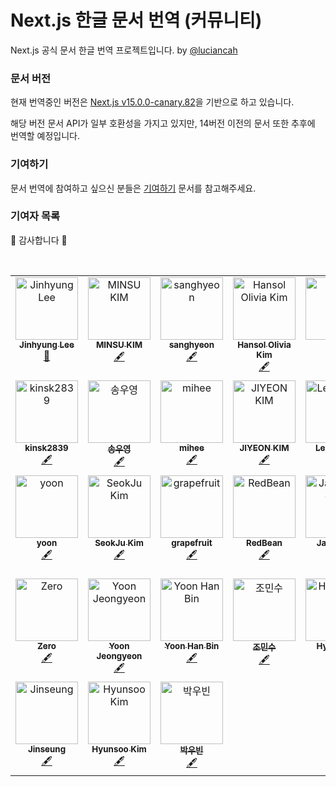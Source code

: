 # Next.js 한글 문서 번역 (커뮤니티)

Next.js 공식 문서 한글 번역 프로젝트입니다. by [@luciancah](https://github.com/luciancah)

### 문서 버전

현재 번역중인 버전은 [Next.js v15.0.0-canary.82](https://github.com/vercel/next.js/tree/canary/docs)을 기반으로 하고 있습니다.

해당 버전 문서 API가 일부 호환성을 가지고 있지만, 14버전 이전의 문서 또한 추후에 번역할 예정입니다.

### 기여하기

문서 번역에 참여하고 싶으신 분들은 [기여하기](/contribution) 문서를 참고해주세요.

### 기여자 목록

🥰 감사합니다 🥰

<br />

<table>
  <tbody>
    <tr>
      <td align="center" valign="top" width="14.28%">
        <a href="https://blog.luciancah.com">
          <img
            src="https://avatars.githubusercontent.com/u/8311335?v=4?s=100"
            width="100px;"
            alt="Jinhyung Lee"
          />
          <br />
          <sub>
            <b>Jinhyung Lee</b>
          </sub>
        </a>
        <br />
        <a
          href="https://github.com/luciancah/nextjs-ko/commits?author=luciancah"
          title="Documentation"
        >
          📖
        </a>
      </td>
      <td align="center" valign="top" width="14.28%">
        <a href="https://github.com/kmsu44">
          <img
            src="https://avatars.githubusercontent.com/u/45655623?v=4?s=100"
            width="100px;"
            alt="MINSU KIM"
          />
          <br />
          <sub>
            <b>MINSU KIM</b>
          </sub>
        </a>
        <br />
        <a href="#content-kmsu44" title="Content">
          🖋
        </a>
      </td>
      <td align="center" valign="top" width="14.28%">
        <a href="https://github.com/4anghyeon">
          <img
            src="https://avatars.githubusercontent.com/u/64076628?v=4?s=100"
            width="100px;"
            alt="sanghyeon"
          />
          <br />
          <sub>
            <b>sanghyeon</b>
          </sub>
        </a>
        <br />
        <a href="#content-4anghyeon" title="Content">
          🖋
        </a>
      </td>
      <td align="center" valign="top" width="14.28%">
        <a href="http://www.hansololiviakim.com">
          <img
            src="https://avatars.githubusercontent.com/u/84097192?v=4?s=100"
            width="100px;"
            alt="Hansol Olivia Kim"
          />
          <br />
          <sub>
            <b>Hansol Olivia Kim</b>
          </sub>
        </a>
        <br />
        <a href="#content-hansololiviakim" title="Content">
          🖋
        </a>
      </td>
      <td align="center" valign="top" width="14.28%">
        <a href="https://github.com/gkfyr">
          <img
            src="https://avatars.githubusercontent.com/u/104775567?v=4?s=100"
            width="100px;"
            alt="gkfyr"
          />
          <br />
          <sub>
            <b>gkfyr</b>
          </sub>
        </a>
        <br />
        <a href="#content-gkfyr" title="Content">
          🖋
        </a>
      </td>
      <td align="center" valign="top" width="14.28%">
        <a href="https://github.com/Hongheesun">
          <img
            src="https://avatars.githubusercontent.com/u/91399033?v=4?s=100"
            width="100px;"
            alt="Heesun"
          />
          <br />
          <sub>
            <b>Heesun</b>
          </sub>
        </a>
        <br />
        <a href="#content-Hongheesun" title="Content">
          🖋
        </a>
      </td>
      <td align="center" valign="top" width="14.28%">
        <a href="https://enjoydev.life">
          <img
            src="https://avatars.githubusercontent.com/u/55135881?v=4?s=100"
            width="100px;"
            alt="Suhyeon Park"
          />
          <br />
          <sub>
            <b>Suhyeon Park</b>
          </sub>
        </a>
        <br />
        <a href="#content-pySoo" title="Content">
          🖋
        </a>
      </td>
    </tr>
    <tr>
      <td align="center" valign="top" width="14.28%">
        <a href="https://velog.io/@kinsk2839/posts">
          <img
            src="https://avatars.githubusercontent.com/u/96980857?v=4?s=100"
            width="100px;"
            alt="kinsk2839"
          />
          <br />
          <sub>
            <b>kinsk2839</b>
          </sub>
        </a>
        <br />
        <a href="#content-aken-you" title="Content">
          🖋
        </a>
      </td>
      <td align="center" valign="top" width="14.28%">
        <a href="https://velog.io/@soy0830">
          <img
            src="https://avatars.githubusercontent.com/u/62867581?v=4?s=100"
            width="100px;"
            alt="송우영"
          />
          <br />
          <sub>
            <b>송우영</b>
          </sub>
        </a>
        <br />
        <a href="#content-f0rever0" title="Content">
          🖋
        </a>
      </td>
      <td align="center" valign="top" width="14.28%">
        <a href="https://github.com/imdaxsz">
          <img
            src="https://avatars.githubusercontent.com/u/80813703?v=4?s=100"
            width="100px;"
            alt="mihee"
          />
          <br />
          <sub>
            <b>mihee</b>
          </sub>
        </a>
        <br />
        <a href="#content-imdaxsz" title="Content">
          🖋
        </a>
      </td>
      <td align="center" valign="top" width="14.28%">
        <a href="https://github.com/jiyeon2536">
          <img
            src="https://avatars.githubusercontent.com/u/125720796?v=4?s=100"
            width="100px;"
            alt="JIYEON KIM"
          />
          <br />
          <sub>
            <b>JIYEON KIM</b>
          </sub>
        </a>
        <br />
        <a href="#content-jiyeon2536" title="Content">
          🖋
        </a>
      </td>
      <td align="center" valign="top" width="14.28%">
        <a href="https://dev-daejlee.tistory.com/">
          <img
            src="https://avatars.githubusercontent.com/u/94844819?v=4?s=100"
            width="100px;"
            alt="Lee Daejin"
          />
          <br />
          <sub>
            <b>Lee Daejin</b>
          </sub>
        </a>
        <br />
        <a href="#content-daejlee" title="Content">
          🖋
        </a>
      </td>
      <td align="center" valign="top" width="14.28%">
        <a href="https://velog.io/@sinjuk1">
          <img
            src="https://avatars.githubusercontent.com/u/66900221?v=4?s=100"
            width="100px;"
            alt="신종욱"
          />
          <br />
          <sub>
            <b>신종욱</b>
          </sub>
        </a>
        <br />
        <a href="#content-dlsxjzld" title="Content">
          🖋
        </a>
      </td>
      <td align="center" valign="top" width="14.28%">
        <a href="https://hotjae.com">
          <img
            src="https://avatars.githubusercontent.com/u/41367134?v=4?s=100"
            width="100px;"
            alt="김학재"
          />
          <br />
          <sub>
            <b>김학재</b>
          </sub>
        </a>
        <br />
        <a href="#content-gouz7514" title="Content">
          🖋
        </a>
      </td>
    </tr>
    <tr>
      <td align="center" valign="top" width="14.28%">
        <a href="https://github.com/yoonncho">
          <img
            src="https://avatars.githubusercontent.com/u/49135797?v=4?s=100"
            width="100px;"
            alt="yoon"
          />
          <br />
          <sub>
            <b>yoon</b>
          </sub>
        </a>
        <br />
        <a href="#content-yoonncho" title="Content">
          🖋
        </a>
      </td>
      <td align="center" valign="top" width="14.28%">
        <a href="https://shqpdltm.tistory.com/">
          <img
            src="https://avatars.githubusercontent.com/u/90549862?v=4?s=100"
            width="100px;"
            alt="SeokJu Kim"
          />
          <br />
          <sub>
            <b>SeokJu Kim</b>
          </sub>
        </a>
        <br />
        <a href="#content-SoJuSo" title="Content">
          🖋
        </a>
      </td>
      <td align="center" valign="top" width="14.28%">
        <a href="https://github.com/grapefruit13">
          <img
            src="https://avatars.githubusercontent.com/u/92169354?v=4?s=100"
            width="100px;"
            alt="grapefruit"
          />
          <br />
          <sub>
            <b>grapefruit</b>
          </sub>
        </a>
        <br />
        <a href="#content-grapefruit13" title="Content">
          🖋
        </a>
      </td>
      <td align="center" valign="top" width="14.28%">
        <a href="https://github.com/RedBe-an">
          <img
            src="https://avatars.githubusercontent.com/u/161127101?v=4?s=100"
            width="100px;"
            alt="RedBean"
          />
          <br />
          <sub>
            <b>RedBean</b>
          </sub>
        </a>
        <br />
        <a href="#content-RedBe-an" title="Content">
          🖋
        </a>
      </td>
      <td align="center" valign="top" width="14.28%">
        <a href="https://velog.io/@therealjamesjung">
          <img
            src="https://avatars.githubusercontent.com/u/39877377?v=4?s=100"
            width="100px;"
            alt="Jaekyung Jung"
          />
          <br />
          <sub>
            <b>Jaekyung Jung</b>
          </sub>
        </a>
        <br />
        <a href="#content-therealjamesjung" title="Content">
          🖋
        </a>
      </td>
      <td align="center" valign="top" width="14.28%">
        <a href="https://github.com/ironAiken2">
          <img
            src="https://avatars.githubusercontent.com/u/51399982?v=4?s=100"
            width="100px;"
            alt="SungChul Hong"
          />
          <br />
          <sub>
            <b>SungChul Hong</b>
          </sub>
        </a>
        <br />
        <a href="#content-ironAiken2" title="Content">
          🖋
        </a>
      </td>
      <td align="center" valign="top" width="14.28%">
        <a href="https://linktr.ee/miraexhoi">
          <img
            src="https://avatars.githubusercontent.com/u/109408165?v=4?s=100"
            width="100px;"
            alt="최미래"
          />
          <br />
          <sub>
            <b>최미래</b>
          </sub>
        </a>
        <br />
        <a href="#content-miraexhoi" title="Content">
          🖋
        </a>
      </td>
    </tr>
    <tr>
      <td align="center" valign="top" width="14.28%">
        <a href="https://velog.io/@jihyeong00">
          <img
            src="https://avatars.githubusercontent.com/u/115636461?v=4?s=100"
            width="100px;"
            alt="Zero"
          />
          <br />
          <sub>
            <b>Zero</b>
          </sub>
        </a>
        <br />
        <a href="#content-Zero-1016" title="Content">
          🖋
        </a>
      </td>
      <td align="center" valign="top" width="14.28%">
        <a href="https://github.com/yoouyeon">
          <img
            src="https://avatars.githubusercontent.com/u/57761286?v=4?s=100"
            width="100px;"
            alt="Yoon Jeongyeon"
          />
          <br />
          <sub>
            <b>Yoon Jeongyeon</b>
          </sub>
        </a>
        <br />
        <a href="#content-yoouyeon" title="Content">
          🖋
        </a>
      </td>
      <td align="center" valign="top" width="14.28%">
        <a href="https://github.com/kor-bim">
          <img
            src="https://avatars.githubusercontent.com/u/69673803?v=4?s=100"
            width="100px;"
            alt="Yoon Han Bin"
          />
          <br />
          <sub>
            <b>Yoon Han Bin</b>
          </sub>
        </a>
        <br />
        <a href="#content-kor-bim" title="Content">
          🖋
        </a>
      </td>
      <td align="center" valign="top" width="14.28%">
        <a href="https://github.com/WaterMinCho">
          <img
            src="https://avatars.githubusercontent.com/u/74204327?v=4?s=100"
            width="100px;"
            alt="조민수"
          />
          <br />
          <sub>
            <b>조민수</b>
          </sub>
        </a>
        <br />
        <a href="#content-WaterMinCho" title="Content">
          🖋
        </a>
      </td>
      <td align="center" valign="top" width="14.28%">
        <a href="https://github.com/jinlee0310">
          <img
            src="https://avatars.githubusercontent.com/u/177381010?v=4?s=100"
            width="100px;"
            alt="HyojinLee"
          />
          <br />
          <sub>
            <b>HyojinLee</b>
          </sub>
        </a>
        <br />
        <a href="#content-jinlee0310" title="Content">
          🖋
        </a>
      </td>
      <td align="center" valign="top" width="14.28%">
        <a href="https://velog.io/@davin">
          <img
            src="https://avatars.githubusercontent.com/u/67614188?v=4?s=100"
            width="100px;"
            alt="vinnie"
          />
          <br />
          <sub>
            <b>vinnie</b>
          </sub>
        </a>
        <br />
        <a href="#content-davindev" title="Content">
          🖋
        </a>
      </td>
      <td align="center" valign="top" width="14.28%">
        <a href="http://hyunmyungjanelee.github.io/blog">
          <img
            src="https://avatars.githubusercontent.com/u/28864029?v=4?s=100"
            width="100px;"
            alt="Arin"
          />
          <br />
          <sub>
            <b>Arin</b>
          </sub>
        </a>
        <br />
        <a href="#content-hyunmyungJaneLee" title="Content">
          🖋
        </a>
      </td>
    </tr>
    <tr>
      <td align="center" valign="top" width="14.28%">
        <a href="https://litt.ly/jinseung_">
          <img
            src="https://avatars.githubusercontent.com/u/127307160?v=4?s=100"
            width="100px;"
            alt="Jinseung"
          />
          <br />
          <sub>
            <b>Jinseung</b>
          </sub>
        </a>
        <br />
        <a href="#content-wlstmd" title="Content">
          🖋
        </a>
      </td>
      <td align="center" valign="top" width="14.28%">
        <a href="https://velog.io/@mini-boo/posts">
          <img
            src="https://avatars.githubusercontent.com/u/81962257?v=4?s=100"
            width="100px;"
            alt="Hyunsoo Kim"
          />
          <br />
          <sub>
            <b>Hyunsoo Kim</b>
          </sub>
        </a>
        <br />
        <a href="#content-mini-boo" title="Content">
          🖋
        </a>
      </td>
      <td align="center" valign="top" width="14.28%">
        <a href="https://parkubin.notion.site/a71d9b12489e4a93ab2d7c51b9b1e00b">
          <img
            src="https://avatars.githubusercontent.com/u/102154880?v=4?s=100"
            width="100px;"
            alt="박우빈"
          />
          <br />
          <sub>
            <b>박우빈</b>
          </sub>
        </a>
        <br />
        <a href="#content-Ubinquitous" title="Content">
          🖋
        </a>
      </td>
    </tr>
  </tbody>
</table>
